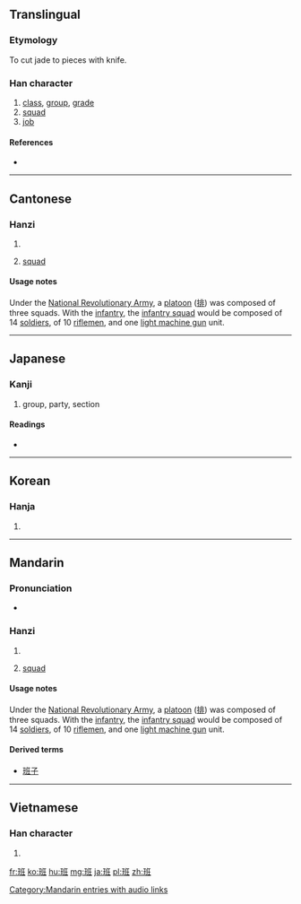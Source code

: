 ==Translingual==

===Etymology===
{{Han compound|𤤴|刀|t1=two jade|t2=knife|ls=ic}}

To cut jade to pieces with knife.

===Han character===
{{Han char|rn=96|rad=玉|as=06|sn=10|four=1111<sub>4</sub>|canj=一土戈中土 (MGILG)}}

# [[class]], [[group]], [[grade]]
# [[squad]]
# [[job]]

====References====
* {{Han ref|kx=0731.190|dkj=20976|dj=1142.290|hdz=21113.030|uh=73ED|ud=29677|bh=AF5A|bd=44890}}

----

==Cantonese==

===Hanzi===
{{yue-hanzi|jyut=|y=baan1}}

# {{defn|lang=yue|sort=玉06}}
# {{military|lang=yue}} [[squad]]

====Usage notes====
{{sense|military}} Under the [[w:National Revolutionary Army|National Revolutionary Army]], a [[platoon]] ([[排]]) was composed of three squads. With the [[infantry]], the [[infantry squad]] would be composed of 14 [[soldier]]s, of 10 [[riflemen]], and one [[light machine gun]] unit.

----

==Japanese==
{{ja-see-also|-班}}

===Kanji===
{{ja-kanji|grade=6|rs=玉06}}

# group, party, section

====Readings====
* {{ja-readings|on=[[はん]] (han)|kun=[[わける]] (wakeru)}}

----

==Korean==

===Hanja===
{{ko-hanja|hangeul=반|eumhun=|rv=ban|mr=pan|y=pan}}

# {{defn|lang=ko|sort=玉06}}

----

==Mandarin==

===Pronunciation===
* {{audio|zh-bān.ogg|audio}}

===Hanzi===
{{cmn-hanzi|pin=[[bān]] ([[ban1]])|wg=pan<sup>1</sup>}}

# {{defn|lang=cmn|sort=玉06}}
# {{military|lang=cmn}} [[squad]]

====Usage notes====
{{sense|military}} Under the [[w:National Revolutionary Army|National Revolutionary Army]], a [[platoon]] ([[排]]) was composed of three squads. With the [[infantry]], the [[infantry squad]] would be composed of 14 [[soldier]]s, of 10 [[riflemen]], and one [[light machine gun]] unit.

====Derived terms====
* [[班子]]

[[Category:Mandarin entries with audio links]]

----

==Vietnamese==

===Han character===
{{vi-hantu|[[ban]], [[băn]]|rs=玉06}}

# {{defn|lang=vi|sort=玉06}}

[[fr:班]]
[[ko:班]]
[[hu:班]]
[[mg:班]]
[[ja:班]]
[[pl:班]]
[[zh:班]]